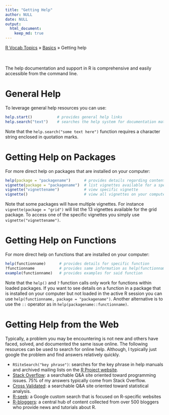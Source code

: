 ```yaml
---
title: "Getting Help"
author: NULL
date: NULL
output:
  html_document:
    keep_md: true
---
```


[R Vocab Topics](http://bradleyboehmke.github.io/tutorials/) &#187; [Basics](http://bradleyboehmke.github.io/tutorials/basics/) &#187; Getting help

<br>
<br>
The help documentation and support in R is comprehensive and easily accessible from the command line.  

# General Help
To leverage general help resources you can use:  

```r
help.start()           # provides general help links
help.search("text")    # searches the help system for documentation matching a given character string
```

Note that the `help.search("some text here")` function requires a character string enclosed in quotation marks.

# Getting Help on Packages

For more direct help on packages that are installed on your computer:

```r
help(package = "packagename")      # provides details regarding contents of a package
vignette(package = "packagename")  # list vignettes available for a specific package
vignette("vignettename")           # view specific vignette
vignette()                         # view all vignettes on your computer
```

Note that some packages will have multiple vignettes.  For instance `vignette(package = "grid")` will list the 13 vignettes available for the grid package.  To access one of the specific vignettes you simply use `vignette("vignettename")`.  

# Getting Help on Functions

For more direct help on functions that are installed on your computer:

```r
help(functionname)      # provides details for specific function
?functionname           # provides same information as help(functionname) 
example(functionname)   # provides examples for said function
```

Note that the `help()` and `?` function calls only work for functions within loaded packages.  If you want to see details on a function in a package that is installed on your computer but not loaded in the active R session you can use `help(functionname, package = "packagename")`.  Another alternative is to use the `::` operator as in `help(packagename::functionname)`.

# Getting Help from the Web
Typically, a problem you may be encountering is not new and others have faced, solved, and documented the same issue online.  The following resources can be used to search for online help.  Although, I typically just google the problem and find answers relatively quickly.

* `RSiteSearch("key phrase")`:  searches for the key phrase in help manuals and archived mailing lists on the [R Project website]("http://search.r-project.org/").
* [Stack Overflow](http://stackoverflow.com/): a searchable Q&A site oriented toward programming issues.  75% of my answers typically come from Stack Overflow.
* [Cross Validated](http://stats.stackexchange.com/): a searchable Q&A site oriented toward statistical analysis.
* [R-seek](http://rseek.org): a Google custom search that is focused on R-specific websites
* [R-bloggers](http://www.r-bloggers.com/): a central hub of content collected from over 500 bloggers who provide news and tutorials about R.








